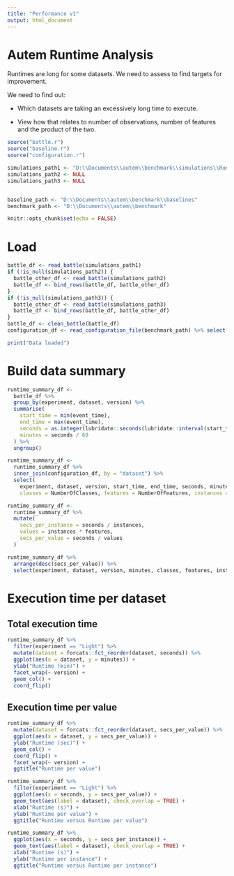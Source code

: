---
title: "Performance v1"
output: html_document
---

# Autem Runtime Analysis

Runtimes are long for some datasets. We need to assess to find targets for improvement.

We need to find out:

+ Which datasets are taking an excessively long time to execute.

+ View how that relates to number of observations, number of features and the product of the two.


```{r setup, include=FALSE}

source("battle.r")
source("baseline.r")
source("configuration.r")

simulations_path1 <- "D:\\Documents\\autem\\benchmark\\simulations\\Run_6"
simulations_path2 <- NULL
simulations_path3 <- NULL


baseline_path <- "D:\\Documents\\autem\\benchmark\\baselines"
benchmark_path <- "D:\\Documents\\autem\\benchmark"

knitr::opts_chunk$set(echo = FALSE)
```


# Load

```{r Load}

battle_df <- read_battle(simulations_path1)
if (!is_null(simulations_path2)) {
  battle_other_df <- read_battle(simulations_path2)
  battle_df <- bind_rows(battle_df, battle_other_df)
}
if (!is_null(simulations_path3)) {
  battle_other_df <- read_battle(simulations_path3)
  battle_df <- bind_rows(battle_df, battle_other_df)
}
battle_df <- clean_battle(battle_df)
configuration_df <- read_configuration_file(benchmark_path) %>% select(dataset = Name, everything())

print("Data loaded")

```

# Build data summary

```{r}

runtime_summary_df <-
  battle_df %>%
  group_by(experiment, dataset, version) %>%
  summarise(
    start_time = min(event_time), 
    end_time = max(event_time), 
    seconds = as.integer(lubridate::seconds(lubridate::interval(start_time, end_time))),
    minutes = seconds / 60
  ) %>%
  ungroup()

runtime_summary_df <- 
  runtime_summary_df %>% 
  inner_join(configuration_df, by = "dataset") %>% 
  select(
    experiment, dataset, version, start_time, end_time, seconds, minutes, 
    classes = NumberOfClasses, features = NumberOfFeatures, instances = NumberOfInstances)

runtime_summary_df <- 
  runtime_summary_df %>%
  mutate(
    secs_per_instance = seconds / instances,
    values = instances * features,
    secs_per_value = seconds / values
  )

runtime_summary_df %>% 
  arrange(desc(secs_per_value)) %>%
  select(experiment, dataset, version, minutes, classes, features, instances, values, secs_per_value) %>% print()


```

# Execution time per dataset

## Total execution time

```{r}

runtime_summary_df %>%
  filter(experiment == "Light") %>%
  mutate(dataset = forcats::fct_reorder(dataset, seconds)) %>%
  ggplot(aes(x = dataset, y = minutes)) +
  ylab("Runtime (min)") +
  facet_wrap(~ version) +
  geom_col() + 
  coord_flip()

```

## Execution time per value

```{r}

runtime_summary_df %>%
  mutate(dataset = forcats::fct_reorder(dataset, secs_per_value)) %>%
  ggplot(aes(x = dataset, y = secs_per_value)) +
  ylab("Runtime (sec)") +
  geom_col() + 
  coord_flip() +
  facet_wrap(~ version) +
  ggtitle("Runtime per value")

```


```{r}

runtime_summary_df %>%
  filter(experiment == "Light") %>%
  ggplot(aes(x = seconds, y = secs_per_value)) +
  geom_text(aes(label = dataset), check_overlap = TRUE) +
  xlab("Runtime (s)") +
  ylab("Runtime per value") +
  ggtitle("Runtime versus Runtime per value")

```


```{r}

runtime_summary_df %>%
  ggplot(aes(x = seconds, y = secs_per_instance)) +
  geom_text(aes(label = dataset), check_overlap = TRUE) +
  xlab("Runtime (s)") +
  ylab("Runtime per instance") +
  ggtitle("Runtime versus Runtime per instance")

```
